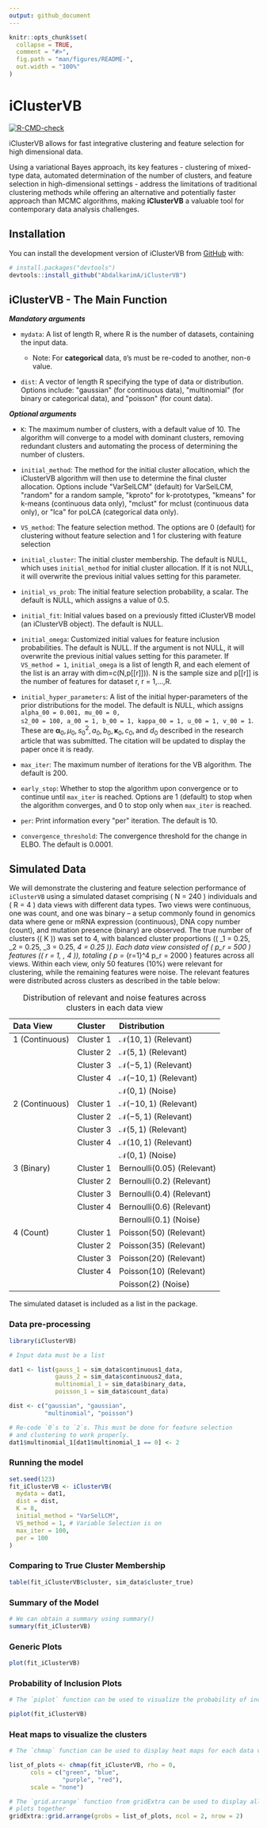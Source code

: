 ```yaml
---
output: github_document
---
```


<!-- README.md is generated from README.Rmd. Please edit that file -->

```r
knitr::opts_chunk$set(
  collapse = TRUE,
  comment = "#>",
  fig.path = "man/figures/README-",
  out.width = "100%"
)
```

# iClusterVB

<!-- badges: start -->
[![R-CMD-check](https://github.com/AbdalkarimA/iClusterVB/actions/workflows/R-CMD-check.yaml/badge.svg)](https://github.com/AbdalkarimA/iClusterVB/actions/workflows/R-CMD-check.yaml)
<!-- badges: end -->

iClusterVB allows for fast integrative clustering and feature selection for high dimensional data.
    
Using a variational Bayes approach, its key features - clustering of mixed-type data, automated determination of the number of clusters, and feature selection in high-dimensional settings - address the limitations of traditional clustering methods while offering an alternative and potentially faster approach than MCMC algorithms, making __iClusterVB__ a valuable tool for contemporary data analysis challenges.

## Installation

You can install the development version of iClusterVB from [GitHub](https://github.com/AbdalkarimA/iClusterVB) with:

``` r
# install.packages("devtools")
devtools::install_github("AbdalkarimA/iClusterVB")
```

## iClusterVB - The Main Function

***Mandatory arguments***

-   `mydata`: A list of length R, where R is the number of datasets,
    containing the input data.

    -   Note: For **categorical** data, `0`'s must be re-coded to
        another, non-`0` value.

-   `dist`: A vector of length R specifying the type of data or
    distribution. Options include: \"gaussian\" (for continuous data),
    \"multinomial\" (for binary or categorical data), and \"poisson\"
    (for count data).

::: flushleft
***Optional arguments***
:::

-   `K`: The maximum number of clusters, with a default value of 10. The
    algorithm will converge to a model with dominant clusters, removing
    redundant clusters and automating the process of determining the
    number of clusters.

-   `initial_method`: The method for the initial cluster allocation,
    which the iClusterVB algorithm will then use to determine the final
    cluster allocation. Options include \"VarSelLCM\" (default) for
    VarSelLCM, \"random\" for a random sample, \"kproto\"
    for k-prototypes, \"kmeans\" for k-means (continuous
    data only), \"mclust\" for mclust (continuous data only),
    or \"lca\" for poLCA (categorical data only).

-   `VS_method`: The feature selection method. The options are 0
    (default) for clustering without feature selection and 1 for
    clustering with feature selection

-   `initial_cluster`: The initial cluster membership. The default is
    NULL, which uses `initial_method` for initial cluster allocation. If
    it is not NULL, it will overwrite the previous initial values
    setting for this parameter.

-   `initial_vs_prob`: The initial feature selection probability, a
    scalar. The default is NULL, which assigns a value of 0.5.

-   `initial_fit`: Initial values based on a previously fitted
    iClusterVB model (an iClusterVB object). The default is NULL.

-   `initial_omega`: Customized initial values for feature inclusion
    probabilities. The default is NULL. If the argument is not NULL, it
    will overwrite the previous initial values setting for this
    parameter. If `VS_method = 1`, `initial_omega` is a list of length
    R, and each element of the list is an array with
    dim=c(N,p\[\[r\]\])). N is the sample size and p\[\[r\]\] is the
    number of features for dataset r, r = 1,\...,R.

-   `initial_hyper_parameters`: A list of the initial hyper-parameters
    of the prior distributions for the model. The default is NULL, which
    assigns `alpha_00 = 0.001, mu_00 = 0,`\
    `s2_00 = 100, a_00 = 1, b_00 = 1, kappa_00 = 1, u_00 = 1, v_00 = 1`.
    These are
    $\pmb{\alpha}_0, \mu_0, s^2_0, a_0, b_0, \pmb{\kappa}_0, c_0, \text{and } d_0$
    described in the research article that was submitted. The citation will be updated
    to display the paper once it is ready.

-   `max_iter`: The maximum number of iterations for the VB algorithm.
    The default is 200.

-   `early_stop`: Whether to stop the algorithm upon convergence or to
    continue until `max_iter` is reached. Options are 1 (default) to
    stop when the algorithm converges, and 0 to stop only when
    `max_iter` is reached.

-   `per`: Print information every \"per\" iteration. The default is 10.

-   `convergence_threshold`: The convergence threshold for the change in
    ELBO. The default is 0.0001.


## Simulated Data

We will demonstrate the clustering and feature selection performance of `iClusterVB` using a simulated dataset comprising \( N = 240 \) individuals and \( R = 4 \) data views with different data types. Two views were continuous, one was count, and one was binary -- a setup commonly found in genomics data where gene or mRNA expression (continuous), DNA copy number (count), and mutation presence (binary) are observed. The true number of clusters (\( K \)) was set to 4, with balanced cluster proportions (\( \pi_1 = 0.25, \pi_2 = 0.25, \pi_3 = 0.25, \pi_4 = 0.25 \)). Each data view consisted of \( p_r = 500 \) features (\( r = 1, \dots, 4 \)), totaling \( p = \sum_{r=1}^4 p_r = 2000 \) features across all views. Within each view, only 50 features (10\%) were relevant for clustering, while the remaining features were noise. The relevant features were distributed across clusters as described in the table below:


::: {#tab:simulated-dataset}
  **Data View**    **Cluster**   **Distribution**
  ---------------- ------------- -------------------------------------
  1 (Continuous)   Cluster 1     $\mathcal{N}(10, 1)$ (Relevant)
                   Cluster 2     $\mathcal{N}(5, 1)$ (Relevant)
                   Cluster 3     $\mathcal{N}(-5, 1)$ (Relevant)
                   Cluster 4     $\mathcal{N}(-10, 1)$ (Relevant)
                                 $\mathcal{N}(0, 1)$ (Noise)
  2 (Continuous)   Cluster 1     $\mathcal{N}(-10, 1)$ (Relevant)
                   Cluster 2     $\mathcal{N}(-5, 1)$ (Relevant)
                   Cluster 3     $\mathcal{N}(5, 1)$ (Relevant)
                   Cluster 4     $\mathcal{N}(10, 1)$ (Relevant)
                                 $\mathcal{N}(0, 1)$ (Noise)
  3 (Binary)       Cluster 1     $\text{Bernoulli}(0.05)$ (Relevant)
                   Cluster 2     $\text{Bernoulli}(0.2)$ (Relevant)
                   Cluster 3     $\text{Bernoulli}(0.4)$ (Relevant)
                   Cluster 4     $\text{Bernoulli}(0.6)$ (Relevant)
                                 $\text{Bernoulli}(0.1)$ (Noise)
  4 (Count)        Cluster 1     $\text{Poisson}(50)$ (Relevant)
                   Cluster 2     $\text{Poisson}(35)$ (Relevant)
                   Cluster 3     $\text{Poisson}(20)$ (Relevant)
                   Cluster 4     $\text{Poisson}(10)$ (Relevant)
                                 $\text{Poisson}(2)$ (Noise)

  : Distribution of relevant and noise features across clusters in each
  data view
:::

The simulated dataset is included as a list in the package.

### Data pre-processing

```r
library(iClusterVB)

# Input data must be a list

dat1 <- list(gauss_1 = sim_data$continuous1_data,
             gauss_2 = sim_data$continuous2_data,
             multinomial_1 = sim_data$binary_data,
             poisson_1 = sim_data$count_data)

dist <- c("gaussian", "gaussian",
          "multinomial", "poisson")

# Re-code `0`s to `2`s. This must be done for feature selection 
# and clustering to work properly.
dat1$multinomial_1[dat1$multinomial_1 == 0] <- 2
```

### Running the model

```r
set.seed(123)
fit_iClusterVB <- iClusterVB(
  mydata = dat1,
  dist = dist,
  K = 8,
  initial_method = "VarSelLCM",
  VS_method = 1, # Variable Selection is on
  max_iter = 100,
  per = 100
)
```

### Comparing to True Cluster Membership

```r
table(fit_iClusterVB$cluster, sim_data$cluster_true)
```


### Summary of the Model

```r
# We can obtain a summary using summary()
summary(fit_iClusterVB)
```


### Generic Plots

```r
plot(fit_iClusterVB)
```


### Probability of Inclusion Plots

```r
# The `piplot` function can be used to visualize the probability of inclusion

piplot(fit_iClusterVB)
```


### Heat maps to visualize the clusters


```r
# The `chmap` function can be used to display heat maps for each data view

list_of_plots <- chmap(fit_iClusterVB, rho = 0,
      cols = c("green", "blue",
               "purple", "red"),
      scale = "none")
```

```r
# The `grid.arrange` function from gridExtra can be used to display all the 
# plots together
gridExtra::grid.arrange(grobs = list_of_plots, ncol = 2, nrow = 2)
```

